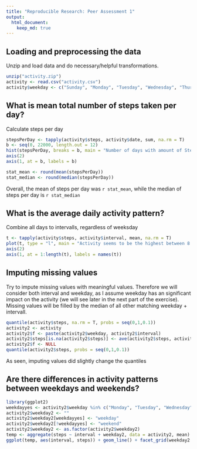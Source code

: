```yaml
---
title: "Reproducible Research: Peer Assessment 1"
output: 
  html_document:
    keep_md: true
---
```


## Loading and preprocessing the data
Unzip and load data and do necessary/helpful transformations.
```r
unzip("activity.zip")
activity <- read.csv("activity.csv")
activity$weekday <- c("Sunday", "Monday", "Tuesday", "Wednesday", "Thursday", "Friday", "Saturday")[as.POSIXlt(as.Date(activity$date))$wday + 1]
```

## What is mean total number of steps taken per day?
Calculate steps per day
```r
stepsPerDay <- tapply(activity$steps, activity$date, sum, na.rm = T)
b <- seq(0, 22000, length.out = 12)
hist(stepsPerDay, breaks = b, main = "Number of days with amount of Steps", ylab = "# of days", xlab = "# of Steps", axes = F)
axis(2)
axis(1, at = b, labels = b)
```

```r
stat_mean <- round(mean(stepsPerDay))
stat_median <- round(median(stepsPerDay))
```
Overall, the mean of steps per day was `r stat_mean`, while the median of steps per day is `r stat_median`

## What is the average daily activity pattern?
Combine all days to intervalls, regardless of weeksday
```r
t <- tapply(activity$steps, activity$interval, mean, na.rm = T)
plot(t, type = "l", main = "Activity seems to be the highest between 8 and 9 in the morning", ylab = "Avg # of steps", xlab = "Time interval", axes = F)
axis(2)
axis(1, at = 1:length(t), labels = names(t))
```

## Imputing missing values
Try to impute missing values with meaningful values. Therefore we will consider both interval and weekday, as I assume weekday has an significant impact on the activity (we will see later in the next part of the exercise). Missing values will be filled by the median of all other matching weekday + intervall.
```r
quantile(activity$steps, na.rm = T, probs = seq(0,1,0.1))
activity2 <- activity
activity2$f <- paste(activity2$weekday, activity2$interval)
activity2$steps[is.na(activity2$steps)] <- ave(activity2$steps, activity2$f, FUN = function(x) median(x, na.rm = T))[c(which(is.na(activity2$steps)))]
activity2$f <- NULL
quantile(activity2$steps, probs = seq(0,1,0.1))
```
As seen, imputing values did slightly change the quantiles

## Are there differences in activity patterns between weekdays and weekends?
```r
library(ggplot2)
weekdayyes <- activity2$weekday %in% c("Monday", "Tuesday", "Wednesday", "Thursday", "Friday")
activity2$weekday2 <- ""
activity2$weekday2[weekdayyes] <- "weekday"
activity2$weekday2[!weekdayyes] <- "weekend"
activity2$weekday2 <- as.factor(activity2$weekday2)
temp <- aggregate(steps ~ interval + weekday2, data = activity2, mean)
ggplot(temp, aes(interval, steps)) + geom_line() + facet_grid(weekday2 ~ .) + xlab("Interval (5 min)") + ylab("# of steps") + ggtitle("Differences in number of steps in weekdays/weekends")
```



